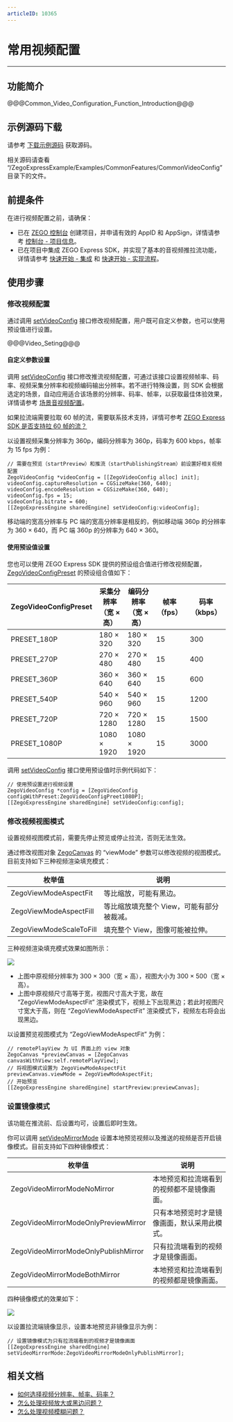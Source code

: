 ```yaml
---
articleID: 10365
---
```

# 常用视频配置

- - -

## 功能简介

@@@Common_Video_Configuration_Function_Introduction@@@

## 示例源码下载

请参考 [下载示例源码](!DownloadDemo/DownloadDemo) 获取源码。

相关源码请查看 “/ZegoExpressExample/Examples/CommonFeatures/CommonVideoConfig” 目录下的文件。

## 前提条件

在进行视频配置之前，请确保：

- 已在 [ZEGO 控制台](https://console.zego.im) 创建项目，并申请有效的 AppID 和 AppSign，详情请参考 [控制台 - 项目信息](https://doc-zh.zego.im/article/12107)。
- 已在项目中集成 ZEGO Express SDK，并实现了基本的音视频推拉流功能，详情请参考 [快速开始 - 集成](!Integration/SDK_Integration) 和 [快速开始 - 实现流程](!Integration/Solution_Implementation)。


## 使用步骤

### 修改视频配置

通过调用 [setVideoConfig](@setVideoConfig-ZegoExpressEngine) 接口修改视频配置，用户既可自定义参数，也可以使用预设值进行设置。

@@@Video_Seting@@@

#### 自定义参数设置

调用 [setVideoConfig](@setVideoConfig-ZegoExpressEngine) 接口修改推流视频配置，可通过该接口设置视频帧率、码率、视频采集分辨率和视频编码输出分辨率。若不进行特殊设置，则 SDK 会根据选定的场景，自动应用适合该场景的分辨率、码率、帧率，以获取最佳体验效果，详情请参考 [场景音视频配置](!video_proflie)。

<Note title="说明">


如果拉流端需要拉取 60 帧的流，需要联系技术支持，详情可参考 [ZEGO Express SDK 是否支持拉 60 帧的流？](https://doc-zh.zego.im/faq/Pull_the_stream_of_60_frames)
</Note>

以设置视频采集分辨率为 360p，编码分辨率为 360p，码率为 600 kbps，帧率为 15 fps 为例：

```objc
// 需要在预览（startPreview）和推流（startPublishingStream）前设置好相关视频配置
ZegoVideoConfig *videoConfig = [[ZegoVideoConfig alloc] init];
videoConfig.captureResolution = CGSizeMake(360, 640);
videoConfig.encodeResolution = CGSizeMake(360, 640);
videoConfig.fps = 15;
videoConfig.bitrate = 600;
[[ZegoExpressEngine sharedEngine] setVideoConfig:videoConfig];
```

<Note title="说明">


移动端的宽高分辨率与 PC 端的宽高分辨率是相反的，例如移动端 360p 的分辨率为 360 × 640，而 PC 端 360p 的分辨率为 640 × 360。
</Note>

#### 使用预设值设置

您也可以使用 ZEGO Express SDK 提供的预设组合值进行修改视频配置，[ZegoVideoConfigPreset](@-ZegoVideoConfigPreset) 的预设组合值如下：

| ZegoVideoConfigPreset | 采集分辨率<br/>（宽 × 高） | 编码分辨率<br/>（宽 × 高） | 帧率（fps） | 码率（kbps） |
| ------------------- | ------------------ | --------------- | --------- | ---------- |
|      PRESET_180P      |       180 × 320        |      180 × 320      |     15      |     300      |
|      PRESET_270P      |       270 × 480        |      270 × 480      |     15      |     400      |
|      PRESET_360P      |       360 × 640        |      360 × 640      |     15      |     600      |
|      PRESET_540P      |       540 × 960        |      540 × 960      |     15      |     1200     |
|      PRESET_720P      |       720 × 1280       |      720 × 1280     |     15      |     1500     |
|     PRESET_1080P      |       1080 × 1920      |     1080 × 1920     |     15      |     3000     |  

调用 [setVideoConfig](@setVideoConfig-ZegoExpressEngine) 接口使用预设值时示例代码如下：

```objc
// 使用预设置进行视频设置
ZegoVideoConfig *config = [ZegoVideoConfig configWithPreset:ZegoVideoConfigPreet1080P];
[[ZegoExpressEngine sharedEngine] setVideoConfig:config];
```

### 修改视频视图模式

<Warning title="注意">


设置视频视图模式前，需要先停止预览或停止拉流，否则无法生效。
</Warning>

通过修改视图对象 [ZegoCanvas](@-ZegoCanvas) 的 “viewMode” 参数可以修改视频的视图模式。目前支持如下三种视频渲染填充模式：

|枚举值|说明|
|-|-|
|ZegoViewModeAspectFit|等比缩放，可能有黑边。|
|ZegoViewModeAspectFill|等比缩放填充整个 View，可能有部分被裁减。|
|ZegoViewModeScaleToFill|填充整个 View，图像可能被拉伸。|

三种视频渲染填充模式效果如图所示：

<Frame width="512" height="auto" caption=""><img src="https://storage.zego.im/sdk-doc/Pics/iOS/ZegoExpressEngine/CommonUsage/viewMode_ios.jpg" /></Frame>

- 上图中原视频分辨率为 300 × 300（宽 × 高），视图大小为 300 × 500（宽 × 高）。
- 上图中原视频尺寸高等于宽，视图尺寸高大于宽，故在 “ZegoViewModeAspectFit” 渲染模式下，视频上下出现黑边；若此时视图尺寸宽大于高，则在 “ZegoViewModeAspectFit” 渲染模式下，视频左右将会出现黑边。

以设置预览视图模式为 “ZegoViewModeAspectFit” 为例：

```objc
// remotePlayView 为 UI 界面上的 view 对象
ZegoCanvas *previewCanvas = [ZegoCanvas canvasWithView:self.remotePlayView];
// 将视图模式设置为 ZegoViewModeAspectFit
previewCanvas.viewMode = ZegoViewModeAspectFit;
// 开始预览
[[ZegoExpressEngine sharedEngine] startPreview:previewCanvas];
```

### 设置镜像模式

<Note title="说明">


该功能在推流前、后设置均可，设置后即时生效。
</Note>

你可以调用 [setVideoMirrorMode](@setVideoMirrorMode) 设置本地预览视频以及推送的视频是否开启镜像模式。目前支持如下四种镜像模式：

|枚举值|说明|
|-|-|
|ZegoVideoMirrorModeNoMirror|本地预览和拉流端看到的视频都不是镜像画面。|
|ZegoVideoMirrorModeOnlyPreviewMirror|只有本地预览时才是镜像画面，默认采用此模式。|
|ZegoVideoMirrorModeOnlyPublishMirror|只有拉流端看到的视频才是镜像画面。|
|ZegoVideoMirrorModeBothMirror|本地预览和拉流端看到的视频都是镜像画面。|

四种镜像模式的效果如下：

<Frame width="512" height="auto" caption=""><img src="https://storage.zego.im/sdk-doc/Pics/iOS/ZegoExpressEngine/CommonUsage/mirror_mode_ios.jpg" /></Frame>

以设置拉流端镜像显示，设置本地预览非镜像显示为例：

```objc
// 设置镜像模式为只有拉流端看到的视频才是镜像画面
[[ZegoExpressEngine sharedEngine] setVideoMirrorMode:ZegoVideoMirrorModeOnlyPublishMirror];
```


## 相关文档

- [如何选择视频分辨率、帧率、码率？](https://doc-zh.zego.im/faq/video_info)
- [怎么处理视频放大或黑边问题？](https://doc-zh.zego.im/faq/video_big)
- [怎么处理视频模糊问题？](https://doc-zh.zego.im/faq/video_blur)
